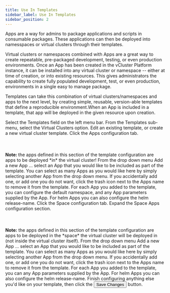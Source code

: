 ```yaml
---
title: Use In Templates
sidebar_label: Use In Templates
sidebar_position: 2
---
```




Apps are a way for admins to package applications and scripts in consumable packages.
These applications can then be deployed into namesspaces or virtual clusters through their templates.

Virtual clusters or namespaces combined with Apps are a great way to create repeatable, pre-packaged
development, testing, or even production environments. Once an App has been created in the vCluster Platform
instance, it can be installed into any virtual cluster or namespace -- either at time of creation, or into
existing resources. This gives administrators the capability to create fully populated
development, test, or even production, environments in a single easy to manage package.

Templates can take this combination of virtual clusters/namespaces and apps to the next
level, by creating simple, reusable, version-able templates that define a reproducible environment.When an App is included in
a template, that app will be deployed in the given resource upon creation. 

<Flow id="add-app-vcluster-template">
  <Step>
    Select the <NavStep>Templates</NavStep> field on the left menu bar.
  </Step>
  <Step>
    From the Templates sub-menu, select the Virtual Clusters option.
  </Step>
  <Step>
    Edit an existing template, or create a new virtual cluster template.
  </Step>
  <Step>
    Click the <Label>Apps</Label> configuration tab. <br></br>
    <br></br>
    <b>Note: </b>
    the apps defined in this section of the template configuration are apps to
    be deployed *in* the virtual cluster!
  </Step>
  <Step>
    From the drop down menu <Label>Add a new App ...</Label> select an App
    that you would like to be included as part of the template. You can
    select as many Apps as you would like here by simply selecting another
    App from the drop down menu. If you accidentally add one, or add one you
    do not want, click the trash icon next to the Apps name to remove it
    from the template.
  </Step>
  <Step>
    For each App you added to the template, you can configure the default
    namespace, and any App parameters supplied by the App. For helm Apps you
    can also configure the helm release-name.
  </Step>
  <Step>
    Click the <Label>Space</Label> configuration tab.
  </Step>
  <Step>
    Expand the <Label>Space Apps</Label> configuration section.
    <br></br>
    <br></br>
    <b>Note:</b> the apps defined in this section of the template configuration
    are apps to be deployed in the *space* the virtual cluster will be deployed
    in (not inside the virtual cluster itself).
  </Step>
  <Step>
    From the drop down menu <Label>Add a new App ...</Label> select an App
    that you would like to be included as part of the template. You can
    select as many Apps as you would like here by simply selecting another
    App from the drop down menu. If you accidentally add one, or add one you
    do not want, click the trash icon next to the Apps name to remove it
    from the template.
  </Step>
  <Step>
    For each App you added to the template, you can any App parameters
    supplied by the App. For helm Apps you can also configure the helm
    release-name.
  </Step>
  <Step>
    Finish configuring anything else you'd like on your template, then click
    the
    <Button>Save Changes</Button> button.
  </Step>
</Flow>
